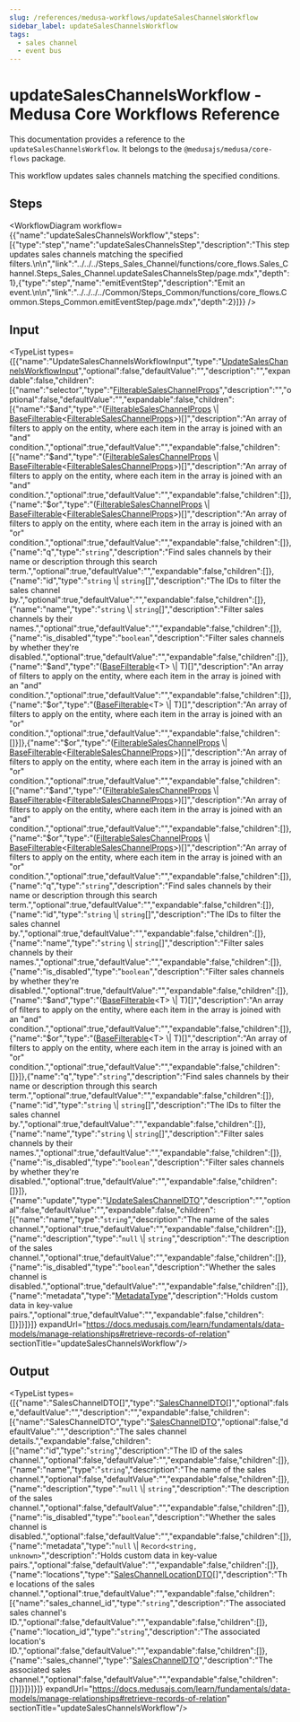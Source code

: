 ```yaml
---
slug: /references/medusa-workflows/updateSalesChannelsWorkflow
sidebar_label: updateSalesChannelsWorkflow
tags:
  - sales channel
  - event bus
---
```



# updateSalesChannelsWorkflow - Medusa Core Workflows Reference

This documentation provides a reference to the `updateSalesChannelsWorkflow`. It belongs to the `@medusajs/medusa/core-flows` package.

This workflow updates sales channels matching the specified conditions.

## Steps

<WorkflowDiagram workflow={{"name":"updateSalesChannelsWorkflow","steps":[{"type":"step","name":"updateSalesChannelsStep","description":"This step updates sales channels matching the specified filters.\n\n","link":"../../../Steps_Sales_Channel/functions/core_flows.Sales_Channel.Steps_Sales_Channel.updateSalesChannelsStep/page.mdx","depth":1},{"type":"step","name":"emitEventStep","description":"Emit an event.\n\n","link":"../../../../Common/Steps_Common/functions/core_flows.Common.Steps_Common.emitEventStep/page.mdx","depth":2}]}} />

## Input

<TypeList types={[{"name":"UpdateSalesChannelsWorkflowInput","type":"[UpdateSalesChannelsWorkflowInput](../../../../types/core_flows.UpdateSalesChannelsWorkflowInput/page.mdx)","optional":false,"defaultValue":"","description":"","expandable":false,"children":[{"name":"selector","type":"[FilterableSalesChannelProps](../../../../../sales_channel/interfaces/sales_channel.FilterableSalesChannelProps/page.mdx)","description":"","optional":false,"defaultValue":"","expandable":false,"children":[{"name":"$and","type":"([FilterableSalesChannelProps](../../../../../sales_channel/interfaces/sales_channel.FilterableSalesChannelProps/page.mdx) \\| [BaseFilterable](../../../../../sales_channel/interfaces/sales_channel.BaseFilterable/page.mdx)&#60;[FilterableSalesChannelProps](../../../../../sales_channel/interfaces/sales_channel.FilterableSalesChannelProps/page.mdx)&#62;)[]","description":"An array of filters to apply on the entity, where each item in the array is joined with an \"and\" condition.","optional":true,"defaultValue":"","expandable":false,"children":[{"name":"$and","type":"([FilterableSalesChannelProps](../../../../../sales_channel/interfaces/sales_channel.FilterableSalesChannelProps/page.mdx) \\| [BaseFilterable](../../../../../sales_channel/interfaces/sales_channel.BaseFilterable/page.mdx)&#60;[FilterableSalesChannelProps](../../../../../sales_channel/interfaces/sales_channel.FilterableSalesChannelProps/page.mdx)&#62;)[]","description":"An array of filters to apply on the entity, where each item in the array is joined with an \"and\" condition.","optional":true,"defaultValue":"","expandable":false,"children":[]},{"name":"$or","type":"([FilterableSalesChannelProps](../../../../../sales_channel/interfaces/sales_channel.FilterableSalesChannelProps/page.mdx) \\| [BaseFilterable](../../../../../sales_channel/interfaces/sales_channel.BaseFilterable/page.mdx)&#60;[FilterableSalesChannelProps](../../../../../sales_channel/interfaces/sales_channel.FilterableSalesChannelProps/page.mdx)&#62;)[]","description":"An array of filters to apply on the entity, where each item in the array is joined with an \"or\" condition.","optional":true,"defaultValue":"","expandable":false,"children":[]},{"name":"q","type":"`string`","description":"Find sales channels by their name or description through this search term.","optional":true,"defaultValue":"","expandable":false,"children":[]},{"name":"id","type":"`string` \\| `string`[]","description":"The IDs to filter the sales channel by.","optional":true,"defaultValue":"","expandable":false,"children":[]},{"name":"name","type":"`string` \\| `string`[]","description":"Filter sales channels by their names.","optional":true,"defaultValue":"","expandable":false,"children":[]},{"name":"is_disabled","type":"`boolean`","description":"Filter sales channels by whether they're disabled.","optional":true,"defaultValue":"","expandable":false,"children":[]},{"name":"$and","type":"([BaseFilterable](../../../../../sales_channel/interfaces/sales_channel.BaseFilterable/page.mdx)&#60;T&#62; \\| T)[]","description":"An array of filters to apply on the entity, where each item in the array is joined with an \"and\" condition.","optional":true,"defaultValue":"","expandable":false,"children":[]},{"name":"$or","type":"([BaseFilterable](../../../../../sales_channel/interfaces/sales_channel.BaseFilterable/page.mdx)&#60;T&#62; \\| T)[]","description":"An array of filters to apply on the entity, where each item in the array is joined with an \"or\" condition.","optional":true,"defaultValue":"","expandable":false,"children":[]}]},{"name":"$or","type":"([FilterableSalesChannelProps](../../../../../sales_channel/interfaces/sales_channel.FilterableSalesChannelProps/page.mdx) \\| [BaseFilterable](../../../../../sales_channel/interfaces/sales_channel.BaseFilterable/page.mdx)&#60;[FilterableSalesChannelProps](../../../../../sales_channel/interfaces/sales_channel.FilterableSalesChannelProps/page.mdx)&#62;)[]","description":"An array of filters to apply on the entity, where each item in the array is joined with an \"or\" condition.","optional":true,"defaultValue":"","expandable":false,"children":[{"name":"$and","type":"([FilterableSalesChannelProps](../../../../../sales_channel/interfaces/sales_channel.FilterableSalesChannelProps/page.mdx) \\| [BaseFilterable](../../../../../sales_channel/interfaces/sales_channel.BaseFilterable/page.mdx)&#60;[FilterableSalesChannelProps](../../../../../sales_channel/interfaces/sales_channel.FilterableSalesChannelProps/page.mdx)&#62;)[]","description":"An array of filters to apply on the entity, where each item in the array is joined with an \"and\" condition.","optional":true,"defaultValue":"","expandable":false,"children":[]},{"name":"$or","type":"([FilterableSalesChannelProps](../../../../../sales_channel/interfaces/sales_channel.FilterableSalesChannelProps/page.mdx) \\| [BaseFilterable](../../../../../sales_channel/interfaces/sales_channel.BaseFilterable/page.mdx)&#60;[FilterableSalesChannelProps](../../../../../sales_channel/interfaces/sales_channel.FilterableSalesChannelProps/page.mdx)&#62;)[]","description":"An array of filters to apply on the entity, where each item in the array is joined with an \"or\" condition.","optional":true,"defaultValue":"","expandable":false,"children":[]},{"name":"q","type":"`string`","description":"Find sales channels by their name or description through this search term.","optional":true,"defaultValue":"","expandable":false,"children":[]},{"name":"id","type":"`string` \\| `string`[]","description":"The IDs to filter the sales channel by.","optional":true,"defaultValue":"","expandable":false,"children":[]},{"name":"name","type":"`string` \\| `string`[]","description":"Filter sales channels by their names.","optional":true,"defaultValue":"","expandable":false,"children":[]},{"name":"is_disabled","type":"`boolean`","description":"Filter sales channels by whether they're disabled.","optional":true,"defaultValue":"","expandable":false,"children":[]},{"name":"$and","type":"([BaseFilterable](../../../../../sales_channel/interfaces/sales_channel.BaseFilterable/page.mdx)&#60;T&#62; \\| T)[]","description":"An array of filters to apply on the entity, where each item in the array is joined with an \"and\" condition.","optional":true,"defaultValue":"","expandable":false,"children":[]},{"name":"$or","type":"([BaseFilterable](../../../../../sales_channel/interfaces/sales_channel.BaseFilterable/page.mdx)&#60;T&#62; \\| T)[]","description":"An array of filters to apply on the entity, where each item in the array is joined with an \"or\" condition.","optional":true,"defaultValue":"","expandable":false,"children":[]}]},{"name":"q","type":"`string`","description":"Find sales channels by their name or description through this search term.","optional":true,"defaultValue":"","expandable":false,"children":[]},{"name":"id","type":"`string` \\| `string`[]","description":"The IDs to filter the sales channel by.","optional":true,"defaultValue":"","expandable":false,"children":[]},{"name":"name","type":"`string` \\| `string`[]","description":"Filter sales channels by their names.","optional":true,"defaultValue":"","expandable":false,"children":[]},{"name":"is_disabled","type":"`boolean`","description":"Filter sales channels by whether they're disabled.","optional":true,"defaultValue":"","expandable":false,"children":[]}]},{"name":"update","type":"[UpdateSalesChannelDTO](../../../../../sales_channel/interfaces/sales_channel.UpdateSalesChannelDTO/page.mdx)","description":"","optional":false,"defaultValue":"","expandable":false,"children":[{"name":"name","type":"`string`","description":"The name of the sales channel.","optional":true,"defaultValue":"","expandable":false,"children":[]},{"name":"description","type":"`null` \\| `string`","description":"The description of the sales channel.","optional":true,"defaultValue":"","expandable":false,"children":[]},{"name":"is_disabled","type":"`boolean`","description":"Whether the sales channel is disabled.","optional":true,"defaultValue":"","expandable":false,"children":[]},{"name":"metadata","type":"[MetadataType](../../../../../sales_channel/types/sales_channel.MetadataType/page.mdx)","description":"Holds custom data in key-value pairs.","optional":true,"defaultValue":"","expandable":false,"children":[]}]}]}]} expandUrl="https://docs.medusajs.com/learn/fundamentals/data-models/manage-relationships#retrieve-records-of-relation" sectionTitle="updateSalesChannelsWorkflow"/>

## Output

<TypeList types={[{"name":"SalesChannelDTO[]","type":"[SalesChannelDTO](../../../../../sales_channel/interfaces/sales_channel.SalesChannelDTO/page.mdx)[]","optional":false,"defaultValue":"","description":"","expandable":false,"children":[{"name":"SalesChannelDTO","type":"[SalesChannelDTO](../../../../../sales_channel/interfaces/sales_channel.SalesChannelDTO/page.mdx)","optional":false,"defaultValue":"","description":"The sales channel details.","expandable":false,"children":[{"name":"id","type":"`string`","description":"The ID of the sales channel.","optional":false,"defaultValue":"","expandable":false,"children":[]},{"name":"name","type":"`string`","description":"The name of the sales channel.","optional":false,"defaultValue":"","expandable":false,"children":[]},{"name":"description","type":"`null` \\| `string`","description":"The description of the sales channel.","optional":false,"defaultValue":"","expandable":false,"children":[]},{"name":"is_disabled","type":"`boolean`","description":"Whether the sales channel is disabled.","optional":false,"defaultValue":"","expandable":false,"children":[]},{"name":"metadata","type":"`null` \\| `Record<string, unknown>`","description":"Holds custom data in key-value pairs.","optional":false,"defaultValue":"","expandable":false,"children":[]},{"name":"locations","type":"[SalesChannelLocationDTO](../../../../../sales_channel/interfaces/sales_channel.SalesChannelLocationDTO/page.mdx)[]","description":"The locations of the sales channel.","optional":true,"defaultValue":"","expandable":false,"children":[{"name":"sales_channel_id","type":"`string`","description":"The associated sales channel's ID.","optional":false,"defaultValue":"","expandable":false,"children":[]},{"name":"location_id","type":"`string`","description":"The associated location's ID.","optional":false,"defaultValue":"","expandable":false,"children":[]},{"name":"sales_channel","type":"[SalesChannelDTO](../../../../../sales_channel/interfaces/sales_channel.SalesChannelDTO/page.mdx)","description":"The associated sales channel.","optional":false,"defaultValue":"","expandable":false,"children":[]}]}]}]}]} expandUrl="https://docs.medusajs.com/learn/fundamentals/data-models/manage-relationships#retrieve-records-of-relation" sectionTitle="updateSalesChannelsWorkflow"/>
